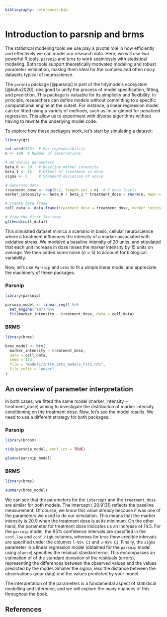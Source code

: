 ```yaml
---
bibliography: references.bib
---
```


# Introduction to parsnip and brms {#sec-intro_parsnip_brms}

The statistical modeling tools we use play a pivotal role in how efficiently and effectively we can model our research data. Here, we will use two powerful R tools, `parsnip` and `brms` to work seamlessly with statistical modeling.
Both tools support theoretically motivated modeling and robust parameter estimation, making them ideal for the complex and often noisy datasets typical of neuroscience.

The `parsnip` package [@parsnip] is part of the tidymodels ecosystem [@kuhn2020], designed to unify the process of model specification, fitting, and prediction. This package is valuable for its simplicity and flexibility. In principle, researchers can define models without committing to a specific computational engine at the outset. For instance, a linear regression model can be fitted using a variety of methods, such as lm or glmnet for penalized regression. This allow us to experiment with diverse algorithms without having to rewrite the underlying model code.

To explore how these packages work, let's start by simulating a dataset:

```r
library(gt)

set.seed(123)  # For reproducibility
n <- 100  # Number of observations

# We define parameters
beta_0 <- 20   # Baseline marker intensity
beta_1 <- 15   # Effect of treatment in dose
sigma <- 5     # Standard deviation of noise

# Generate data
treatment_dose <- rep(0:2, length.out = n)  # 3 dose levels
marker_intensity <- beta_0 + beta_1 * treatment_dose + rnorm(n, mean = 0, sd = sigma)

# Create data frame
cell_data <- data.frame(treatment_dose = treatment_dose, marker_intensity = marker_intensity)

# View the first few rows
gt(head(cell_data))
```

This simulated dataset mimics a scenario in basic, cellular neuroscience where a treatment influences the intensity of a marker associated with oxidative stress. We modeled a baseline intensity of 20 units, and stipulated that each unit increase in dose raises the marker intensity by 15 units on average. We then added some noise ($\sigma = 5$) to account for  biological variability.

Now, let's use `Parsnip` and `brms` to fit a simple linear model and appreciate the machinery of these packages.

::: panel-tabset
### Parsnip

```r
library(parsnip)

parsnip_model <- linear_reg() %>%
  set_engine("lm") %>%
  fit(marker_intensity ~ treatment_dose, data = cell_data)

```


### BRMS

```r
library(brms)

brms_model <- brm(
  marker_intensity ~ treatment_dose,
  data = cell_data,
  seed = 123,
  file = "models/Intro_brms_models_Fit1.rds",
  file_refit = "never"
)
```

:::

## An overview of parameter interpretation

In both cases, we fitted the same model (marker_intensity ~ treatment_dose) aiming to investigate the distribution of marker intensity conditioning on the treatment dose. Now, let's see the model results. We need to use a different strategy for both packages:

::: panel-tabset
### Parsnip

```r
library(broom)

tidy(parsnip_model, conf.int = TRUE)

glance(parsnip_model)
```

### BRMS

```r
library(brms)

summary(brms_model)
```
:::

We can see that the parameters for the `intercept` and the `treatment_dose` are similar for both models. The intercept ( 20.9131) reflects the baseline measurement. Of course, we know this value already because it was one of the parameters we used to do our simulation. This means that the marker intensity is 20.9 when the treatment dose is at its minimum. On the other hand, the parameter for treatment dose indicates us an increase of 14.5. For the `parsnip` model, the 95% confidence intervals are specified in the `conf.low` and `conf.high` columns, whereas for `brms` thew credible intervals are specified under the columns `l-95% CI` and `u-95% CI`. Finally, the `sigma` parameter in a linear regression model (obtained for the `parsnip` model  using `glance`) specifies the residual standard error. This encompasses an estimation of of the standard deviation of the residuals (errors), representing the differences between the observed values and the values predicted by the model. Smaller the sigma, less the distance between the observations (your data) and the values predicted by your model.  

The interpretation of the parameters is a fundamental aspect of statistical modelling and inference, and we will explore the many nuances of this throughout the book. 

## References

::: {#refs}
:::







